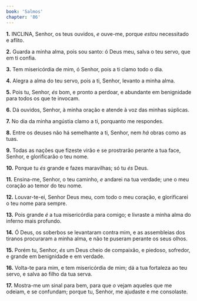 ```yaml
---
book: 'Salmos'
chapter: '86'
---
```


**1.** INCLINA, Senhor, os teus ouvidos, *e* ouve-me, porque *estou* necessitado e aflito.

**2.** Guarda a minha alma, pois sou santo: ó Deus meu, salva o teu servo, que em ti confia.

**3.** Tem misericórdia de mim, ó Senhor, pois a ti clamo todo o dia.

**4.** Alegra a alma do teu servo, pois a ti, Senhor, levanto a minha alma.

**5.** Pois tu, Senhor, *és* bom, e pronto a perdoar, e abundante em benignidade para todos os que te invocam.

**6.** Dá ouvidos, Senhor, à minha oração e atende à voz das minhas súplicas.

**7.** No dia da minha angústia clamo a ti, porquanto me respondes.

**8.** Entre os deuses não há semelhante a ti, Senhor, nem *há* obras como as tuas.

**9.** Todas as nações que fizeste virão e se prostrarão perante a tua face, Senhor, e glorificarão o teu nome.

**10.** Porque tu *és* grande e fazes maravilhas; só tu *és* Deus.

**11.** Ensina-me, Senhor, o teu caminho, *e* andarei na tua verdade; une o meu coração ao temor do teu nome.

**12.** Louvar-te-ei, Senhor Deus meu, com todo o meu coração, e glorificarei o teu nome para sempre.

**13.** Pois grande *é* a tua misericórdia para comigo; e livraste a minha alma do inferno mais profundo.

**14.** Ó Deus, os soberbos se levantaram contra mim, e as assembleias dos tiranos procuraram a minha alma, e não te puseram perante os seus olhos.

**15.** Porém tu, Senhor, *és* um Deus cheio de compaixão, e piedoso, sofredor, e grande em benignidade e em verdade.

**16.** Volta-te para mim, e tem misericórdia de mim; dá a tua fortaleza ao teu servo, e salva ao filho da tua serva.

**17.** Mostra-me um sinal para bem, para que *o* vejam aqueles que me odeiam, e se confundam; porque tu, Senhor, me ajudaste e me consolaste.